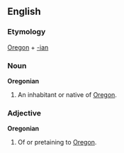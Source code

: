== English ==

===Etymology===
[[Oregon]] + [[-ian]]

===Noun===
'''Oregonian'''
# An inhabitant or native of [[Oregon]].

===Adjective===
'''Oregonian'''
# Of or pretaining to [[Oregon]].
